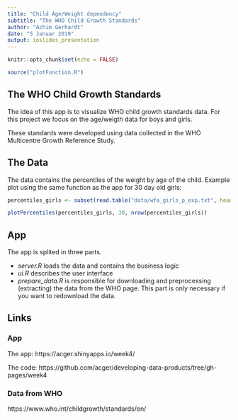 ```yaml
---
title: "Child Age/Weight dependency"
subtitle: "The WHO Child Growth Standards"
author: "Achim Gerhardt"
date: "5 Januar 2019"
output: ioslides_presentation
---
```


```r
knitr::opts_chunk$set(echo = FALSE)

source("plotFunction.R")
```

## The WHO Child Growth Standards
The idea of this app is to visualize WHO child growth standards data. For this project we focus on the age/weigth data for boys and girls.

These standards were developed using data collected in the WHO Multicentre Growth Reference Study.

## The Data
The data contains the percentiles of the weight by age of the child. Example plot using the same function as the app for 30 day old girls:

```r

percentiles_girls <- subset(read.table("data/wfa_girls_p_exp.txt", header = TRUE, sep="\t", stringsAsFactors = FALSE), select = c(Age, P3, P10, P15, P50, P85, P90, P97))[1:40,]

plotPercentiles(percentiles_girls, 30, nrow(percentiles_girls))
```


## App
The app is splited in three parts. 

* _server.R_ loads the data and contains the business logic 
* _ui.R_ describes the user interface 
* _prepare_data.R_ is responsible for downloading and preprocessing (extracting) the data from the WHO page. This part is only necessary if you want to redownload the data.

## Links
### App
The app: https://acger.shinyapps.io/week4/  

The code: https://github.com/acger/developing-data-products/tree/gh-pages/week4  

### Data from WHO
https://www.who.int/childgrowth/standards/en/
